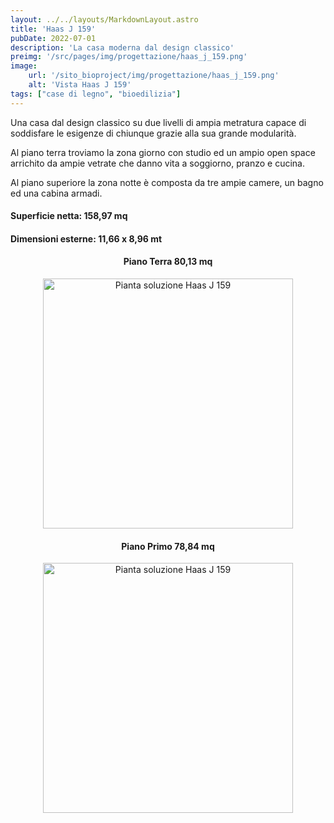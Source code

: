 ```yaml
---
layout: ../../layouts/MarkdownLayout.astro
title: 'Haas J 159'
pubDate: 2022-07-01
description: 'La casa moderna dal design classico'
preimg: '/src/pages/img/progettazione/haas_j_159.png'
image:
    url: '/sito_bioproject/img/progettazione/haas_j_159.png'
    alt: 'Vista Haas J 159'
tags: ["case di legno", "bioedilizia"]
---
```


Una casa dal design classico su due livelli di ampia metratura capace di soddisfare le esigenze di chiunque grazie alla sua grande modularità.  
  
Al piano terra troviamo la zona giorno con studio ed un ampio open space arrichito da ampie vetrate che danno vita a soggiorno, pranzo e cucina.  
  
Al piano superiore la zona notte è composta da tre ampie camere, un bagno ed una cabina armadi.  
  
#### Superficie netta: 158,97 mq
#### Dimensioni esterne: 11,66 x 8,96 mt

<div style="text-align: center;">
<h4>Piano Terra 80,13 mq</h4>
<Image src={imgPiantaTerra} alt="Pianta soluzione Haas J 159" height="400"/>
<h4>Piano Primo 78,84 mq</h4>
<Image src={imgPiantaPrimo} alt="Pianta soluzione Haas J 159" height="400"/>
</div>